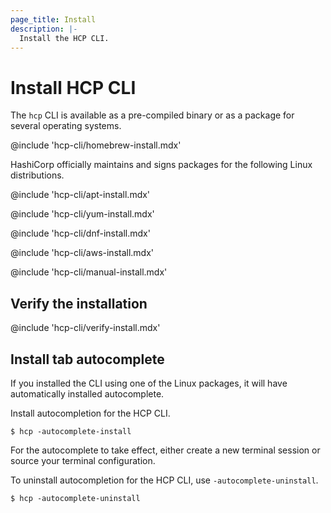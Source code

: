 ```yaml
---
page_title: Install
description: |-
  Install the HCP CLI.
---
```


# Install HCP CLI

The `hcp` CLI is available as a pre-compiled binary or as a package for several
operating systems.

<Tabs>
<Tab heading="Homebrew on macOS" group="homebrew">

@include 'hcp-cli/homebrew-install.mdx'

</Tab>
<Tab heading="Linux Packages" group="linux">

HashiCorp officially maintains and signs packages for the following Linux
distributions.

<Tabs>
<Tab heading="Ubuntu/Debian">

@include 'hcp-cli/apt-install.mdx'

</Tab>
<Tab heading="CentOS/RHEL">

@include 'hcp-cli/yum-install.mdx'

</Tab>
<Tab heading="Fedora">

@include 'hcp-cli/dnf-install.mdx'

</Tab>
<Tab heading="Amazon Linux">

@include 'hcp-cli/aws-install.mdx'

</Tab>
</Tabs>

</Tab>

<Tab heading="Manual installation" group="manual">

@include 'hcp-cli/manual-install.mdx'

</Tab>
</Tabs>

## Verify the installation

@include 'hcp-cli/verify-install.mdx'

## Install tab autocomplete

<Note>

If you installed the CLI using one of the Linux packages, it will have
automatically installed autocomplete.

</Note>

Install autocompletion for the HCP CLI.

   ```shell-session
   $ hcp -autocomplete-install
   ```

   For the autocomplete to take effect, either create a new terminal session or
   source your terminal configuration.

To uninstall autocompletion for the HCP CLI, use `-autocomplete-uninstall`.

```shell-session
$ hcp -autocomplete-uninstall
```

[gpg-key]: https://apt.releases.hashicorp.com/gpg "HashiCorp GPG key"

